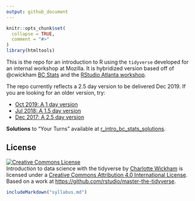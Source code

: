 ```yaml
---
output: github_document
---
```


<!-- README.md is generated from README.Rmd. Please edit that file -->

```r
knitr::opts_chunk$set(
  collapse = TRUE,
  comment = "#>"
)
library(htmltools)
```

This is the repo for an introduction to R using the `tidyverse` developed for an internal workshop at Mozilla.
It is hybridized version based off of @cwickham [BC Stats](https://www2.gov.bc.ca/gov/content/data/about-data-management/bc-stats) and the [RStudio Atlanta workshop](https://github.com/cdhowe/atl-welcome-tidyverse).

The repo currently reflects a 2.5 day version to be delivered Dec 2019. If you are looking for an older version, try:

-   [Oct 2019: A 1 day version](https://github.com/cdhowe/atl-welcome-tidyverse/tree/bb834598453accfd956d1f40bfe3b0d6f5830743)
-   [Jul 2018: A 1.5 day version](https://github.com/cwickham/r_intro_bc_stats/tree/v2.0)
-   [Dec 2017: A 2.5 day version](https://github.com/cwickham/r_intro_bc_stats/tree/v1.0)

**Solutions** to "Your Turns" available at [r_intro_bc_stats_solutions](https://github.com/cwickham/r_intro_bc_stats_solutions).


## License

<a rel="license" href="http://creativecommons.org/licenses/by/4.0/"><img alt="Creative Commons License" style="border-width:0" src="https://i.creativecommons.org/l/by/4.0/88x31.png" /></a><br /><span xmlns:dct="http://purl.org/dc/terms/" property="dct:title">Introduction to data science with the tidyverse</span> by <a xmlns:cc="http://creativecommons.org/ns#" href="https://github.com/cwickham/r_intro_bc_stats" property="cc:attributionName" rel="cc:attributionURL">Charlotte Wickham</a> is licensed under a <a rel="license" href="http://creativecommons.org/licenses/by/4.0/">Creative Commons Attribution 4.0 International License</a>. Based on a work at <a xmlns:dct="http://purl.org/dc/terms/" href="https://github.com/rstudio/master-the-tidyverse" rel="dct:source">https://github.com/rstudio/master-the-tidyverse</a>.

```r
includeMarkdown("syllabus.md")
```

